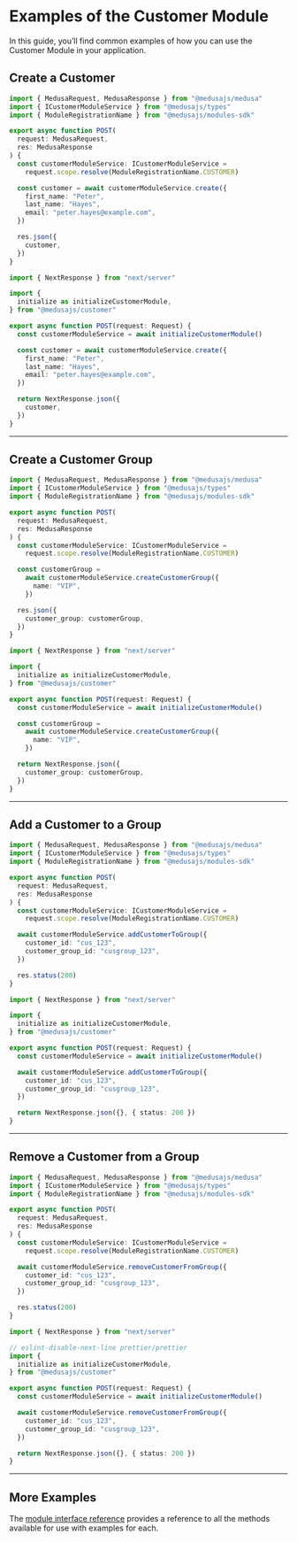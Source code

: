 
# Examples of the Customer Module

In this guide, you’ll find common examples of how you can use the Customer Module in your application.

## Create a Customer

<Tabs groupId="app-type" isCodeTabs={true}>
  <TabItem label="Medusa API Router" value="medusa">

  ```ts
  import { MedusaRequest, MedusaResponse } from "@medusajs/medusa"
  import { ICustomerModuleService } from "@medusajs/types"
  import { ModuleRegistrationName } from "@medusajs/modules-sdk"

  export async function POST(
    request: MedusaRequest,
    res: MedusaResponse
  ) {
    const customerModuleService: ICustomerModuleService =
      request.scope.resolve(ModuleRegistrationName.CUSTOMER)

    const customer = await customerModuleService.create({
      first_name: "Peter",
      last_name: "Hayes",
      email: "peter.hayes@example.com",
    })

    res.json({
      customer,
    })
  }
  ```

  </TabItem>
  <TabItem label="Next.js App Router" value="nextjs">

  ```ts
  import { NextResponse } from "next/server"

  import {
    initialize as initializeCustomerModule,
  } from "@medusajs/customer"

  export async function POST(request: Request) {
    const customerModuleService = await initializeCustomerModule()

    const customer = await customerModuleService.create({
      first_name: "Peter",
      last_name: "Hayes",
      email: "peter.hayes@example.com",
    })

    return NextResponse.json({
      customer,
    })
  }
  ```

  </TabItem>
</Tabs>

---

## Create a Customer Group

<Tabs groupId="app-type" isCodeTabs={true}>
  <TabItem label="Medusa API Router" value="medusa">

  ```ts
  import { MedusaRequest, MedusaResponse } from "@medusajs/medusa"
  import { ICustomerModuleService } from "@medusajs/types"
  import { ModuleRegistrationName } from "@medusajs/modules-sdk"

  export async function POST(
    request: MedusaRequest,
    res: MedusaResponse
  ) {
    const customerModuleService: ICustomerModuleService =
      request.scope.resolve(ModuleRegistrationName.CUSTOMER)

    const customerGroup =
      await customerModuleService.createCustomerGroup({
        name: "VIP",
      })

    res.json({
      customer_group: customerGroup,
    })
  }
  ```

  </TabItem>
  <TabItem label="Next.js App Router" value="nextjs">

  ```ts
  import { NextResponse } from "next/server"

  import {
    initialize as initializeCustomerModule,
  } from "@medusajs/customer"

  export async function POST(request: Request) {
    const customerModuleService = await initializeCustomerModule()

    const customerGroup =
      await customerModuleService.createCustomerGroup({
        name: "VIP",
      })

    return NextResponse.json({
      customer_group: customerGroup,
    })
  }
  ```

  </TabItem>
</Tabs>

---

## Add a Customer to a Group

<Tabs groupId="app-type" isCodeTabs={true}>
  <TabItem label="Medusa API Router" value="medusa">

  ```ts
  import { MedusaRequest, MedusaResponse } from "@medusajs/medusa"
  import { ICustomerModuleService } from "@medusajs/types"
  import { ModuleRegistrationName } from "@medusajs/modules-sdk"

  export async function POST(
    request: MedusaRequest,
    res: MedusaResponse
  ) {
    const customerModuleService: ICustomerModuleService =
      request.scope.resolve(ModuleRegistrationName.CUSTOMER)

    await customerModuleService.addCustomerToGroup({
      customer_id: "cus_123",
      customer_group_id: "cusgroup_123",
    })

    res.status(200)
  }
  ```

  </TabItem>
  <TabItem label="Next.js App Router" value="nextjs">

  ```ts
  import { NextResponse } from "next/server"

  import {
    initialize as initializeCustomerModule,
  } from "@medusajs/customer"

  export async function POST(request: Request) {
    const customerModuleService = await initializeCustomerModule()

    await customerModuleService.addCustomerToGroup({
      customer_id: "cus_123",
      customer_group_id: "cusgroup_123",
    })

    return NextResponse.json({}, { status: 200 })
  }
  ```

  </TabItem>
</Tabs>

---

## Remove a Customer from a Group

<Tabs groupId="app-type" isCodeTabs={true}>
  <TabItem label="Medusa API Router" value="medusa">

  ```ts
  import { MedusaRequest, MedusaResponse } from "@medusajs/medusa"
  import { ICustomerModuleService } from "@medusajs/types"
  import { ModuleRegistrationName } from "@medusajs/modules-sdk"

  export async function POST(
    request: MedusaRequest,
    res: MedusaResponse
  ) {
    const customerModuleService: ICustomerModuleService =
      request.scope.resolve(ModuleRegistrationName.CUSTOMER)

    await customerModuleService.removeCustomerFromGroup({
      customer_id: "cus_123",
      customer_group_id: "cusgroup_123",
    })

    res.status(200)
  }
  ```

  </TabItem>
  <TabItem label="Next.js App Router" value="nextjs">

  ```ts
  import { NextResponse } from "next/server"

  // eslint-disable-next-line prettier/prettier
  import {
    initialize as initializeCustomerModule,
  } from "@medusajs/customer"

  export async function POST(request: Request) {
    const customerModuleService = await initializeCustomerModule()

    await customerModuleService.removeCustomerFromGroup({
      customer_id: "cus_123",
      customer_group_id: "cusgroup_123",
    })

    return NextResponse.json({}, { status: 200 })
  }
  ```

  </TabItem>
</Tabs>

---

## More Examples

The [module interface reference](../../../references/customer/interfaces/customer.ICustomerModuleService.mdx) provides a reference to all the methods available for use with examples for each.
